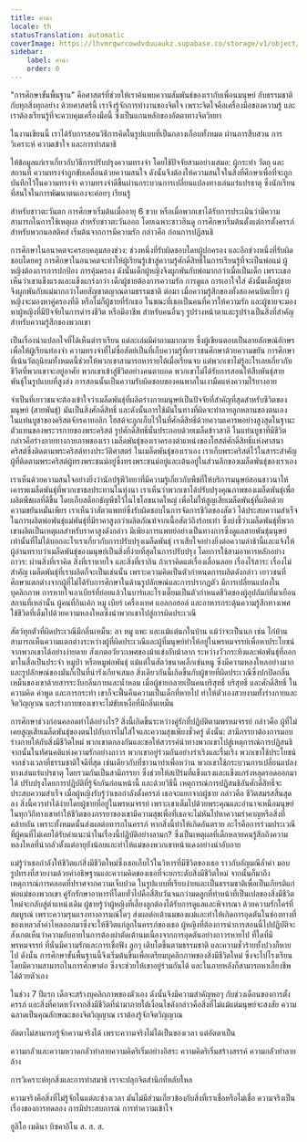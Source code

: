 ```yaml
---
title: คำนำ
locale: th
statusTranslation: automatic
coverImage: https://lhvmrqwrcowdvduuaukz.supabase.co/storage/v1/object/public/strapi-uploads/small_cover-educacion-fundamental.webp-2d51a7828a2b1309555be27f7e2a61a0.webp
sidebar:
    label: คำนำ
    order: 0
---
```

"การศึกษาขั้นพื้นฐาน" คือศาสตร์ที่ช่วยให้เราค้นพบความสัมพันธ์ของเรากับเพื่อนมนุษย์ กับธรรมชาติ กับทุกสิ่งทุกอย่าง ด้วยศาสตร์นี้ เราจึงรู้จักการทำงานของจิตใจ เพราะจิตใจคือเครื่องมือของความรู้ และเราต้องเรียนรู้ที่จะควบคุมเครื่องมือนี้ ซึ่งเป็นแกนหลักของอัตตาทางจิตวิทยา

ในงานเขียนนี้ เราได้รับการสอนวิธีการคิดในรูปแบบที่เป็นกลางเกือบทั้งหมด ผ่านการสืบสวน การวิเคราะห์ ความเข้าใจ และการทำสมาธิ

ให้ข้อมูลแก่เราเกี่ยวกับวิธีการปรับปรุงความทรงจำ โดยใช้ปัจจัยสามอย่างเสมอ: ผู้กระทำ วัตถุ และสถานที่ ความทรงจำถูกขับเคลื่อนด้วยความสนใจ ดังนั้นจึงต้องให้ความสนใจในสิ่งที่ศึกษาเพื่อที่จะถูกบันทึกไว้ในความทรงจำ ความทรงจำดีขึ้นผ่านกระบวนการเปลี่ยนแปลงทางเล่นแร่แปรธาตุ ซึ่งนักเรียนที่สนใจในการพัฒนาตนเองจะค่อยๆ เรียนรู้

สำหรับชาวตะวันตก การศึกษาเริ่มต้นเมื่ออายุ 6 ขวบ หรือเมื่อพวกเขาได้รับการประเมินว่ามีความสามารถในการใช้เหตุผล สำหรับชาวตะวันออก โดยเฉพาะชาวฮินดู การศึกษาเริ่มต้นตั้งแต่การตั้งครรภ์ สำหรับพวกนอสติคส์ เริ่มต้นจากการมีความรัก กล่าวคือ ก่อนการปฏิสนธิ

การศึกษาในอนาคตจะครอบคลุมสองช่วง: ช่วงหนึ่งที่รับผิดชอบโดยผู้ปกครอง และอีกช่วงหนึ่งที่รับผิดชอบโดยครู การศึกษาในอนาคตจะทำให้ผู้เรียนรู้เข้าสู่ความรู้ศักดิ์สิทธิ์ในการเรียนรู้ที่จะเป็นพ่อแม่ ผู้หญิงต้องการการปกป้อง การคุ้มครอง ดังนั้นเด็กผู้หญิงจึงผูกพันกับพ่อมากกว่าเมื่อเป็นเด็ก เพราะเธอเห็นว่าเขาแข็งแรงและแข็งแกร่งกว่า เด็กผู้ชายต้องการความรัก การดูแล การเอาใจใส่ ดังนั้นเด็กผู้ชายจึงผูกพันกับแม่มากกว่าโดยสัญชาตญาณตามธรรมชาติ ต่อมา เมื่อความรู้สึกของทั้งสองคนบิดเบี้ยว ผู้หญิงจะมองหาคู่ครองที่ดี หรือไม่ก็ผู้ชายที่รักเธอ ในขณะที่เธอเป็นคนที่ควรให้ความรัก และผู้ชายจะมองหาผู้หญิงที่มีปัจจัยในการดำรงชีวิต หรือมีอาชีพ สำหรับคนอื่นๆ รูปร่างหน้าตาและรูปร่างเป็นสิ่งที่สำคัญสำหรับความรู้สึกของพวกเขา

เป็นเรื่องน่าแปลกใจที่ได้เห็นตำราเรียน แต่ละเล่มมีคำถามมากมาย ซึ่งผู้เขียนตอบเป็นลายลักษณ์อักษรเพื่อให้ผู้เรียนท่องจำ ความทรงจำที่ไม่ซื่อสัตย์เป็นที่เก็บความรู้ที่เยาวชนศึกษาด้วยความขยัน การศึกษาที่เน้นวัตถุนิยมทั้งหมดนี้ช่วยให้พวกเขาสามารถหารายได้เมื่อเรียนจบ แต่พวกเขาไม่รู้อะไรเลยเกี่ยวกับชีวิตที่พวกเขาจะอยู่อาศัย พวกเขาเข้าสู่ชีวิตอย่างคนตาบอด พวกเขาไม่ได้รับการสอนให้สืบพันธุ์สายพันธุ์ในรูปแบบที่สูงส่ง การสอนนั้นเป็นความรับผิดชอบของคนพาลในเงามืดแห่งความไร้ยางอาย

จำเป็นที่เยาวชนจะต้องเข้าใจว่าเมล็ดพันธุ์ที่ผลิตร่างกายมนุษย์เป็นปัจจัยที่สำคัญที่สุดสำหรับชีวิตของมนุษย์ (สายพันธุ์) มันเป็นสิ่งศักดิ์สิทธิ์ และดังนั้นการใช้มันในทางที่ผิดจะทำลายลูกหลานของตนเอง ในแท่นบูชาของคริสตจักรคาทอลิก โฮสต์จะถูกเก็บไว้ในที่ศักดิ์สิทธิ์ด้วยความเคารพอย่างสูงสุดในฐานะตัวแทนของพระวรกายของพระคริสต์ รูปศักดิ์สิทธิ์นั้นประกอบด้วยเมล็ดข้าวสาลี ในแท่นบูชาที่มีชีวิต กล่าวคือร่างกายทางกายภาพของเรา เมล็ดพันธุ์ของเราครองตำแหน่งของโฮสต์ศักดิ์สิทธิ์แห่งศาสนาคริสต์ซึ่งติดตามพระคริสต์ทางประวัติศาสตร์ ในเมล็ดพันธุ์ของเราเอง เราเก็บพระคริสต์ไว้ในสาระสำคัญ ผู้ที่ติดตามพระคริสต์ผู้ทรงพระชนม์อยู่ซึ่งทรงพระชนม์อยู่และเต้นอยู่ในส่วนลึกของเมล็ดพันธุ์ของเราเอง

เราเห็นด้วยความสนใจอย่างยิ่งว่านักปฐพีวิทยาที่มีความรู้เกี่ยวกับพืชที่ให้บริการมนุษย์สอนชาวนาให้เคารพเมล็ดพันธุ์ที่พวกเขาชลประทานในทุ่งนา เราเห็นว่าพวกเขาได้ปรับปรุงคุณภาพของเมล็ดพันธุ์เพื่อผลิตพืชผลที่ดีขึ้น โดยเก็บสต็อกธัญพืชไว้ในไซโลขนาดใหญ่ เพื่อไม่ให้สูญเสียเมล็ดพันธุ์ที่ผลิตด้วยความขยันหมั่นเพียร เราเห็นว่าสัตวแพทย์ซึ่งรับผิดชอบในการจัดการชีวิตของสัตว์ ได้ประสบความสำเร็จในการผลิตพ่อพันธุ์แม่พันธุ์ที่มีราคาสูงกว่าผลิตภัณฑ์จากเนื้อสัตว์ถึงร้อยเท่า ซึ่งบ่งชี้ว่าเมล็ดพันธุ์ที่พวกเขาผลิตเป็นเหตุผลสำหรับราคาสูงดังกล่าว มีเพียงการแพทย์อย่างเป็นทางการซึ่งดูแลสายพันธุ์มนุษย์เท่านั้นที่ไม่ได้บอกอะไรเราเกี่ยวกับการปรับปรุงเมล็ดพันธุ์ เราเสียใจอย่างยิ่งต่อความล่าช้านี้และแจ้งให้ผู้อ่านทราบว่าเมล็ดพันธุ์ของมนุษย์เป็นสิ่งที่ง่ายที่สุดในการปรับปรุง โดยการใช้สามอาหารหลักอย่างถาวร: ผ่านสิ่งที่เราคิด สิ่งที่เราหายใจ และสิ่งที่เรากิน ถ้าเราคิดแต่เรื่องเลื่อนลอย เรื่องไร้สาระ เรื่องไม่สำคัญ เมล็ดพันธุ์ที่เราผลิตก็จะเป็นเช่นนั้น เพราะความคิดเป็นตัวกำหนดการผลิตดังกล่าว เยาวชนที่ศึกษาแตกต่างจากผู้ที่ไม่ได้รับการศึกษาในด้านรูปลักษณ์และการปรากฏตัว มีการเปลี่ยนแปลงในบุคลิกภาพ การหายใจเอาเบียร์ที่ย่อยแล้วในบาร์และโรงเตี๊ยมเป็นตัวกำหนดชีวิตของผู้อุปถัมภ์ที่มาเยือนสถานที่เหล่านั้น ผู้คนที่กินเค้ก หมู เบียร์ เครื่องเทศ แอลกอฮอล์ และอาหารกระตุ้นความรู้สึกทางเพศ ใช้ชีวิตที่เต็มไปด้วยความหลงใหลซึ่งนำพวกเขาไปสู่การผิดประเวณี

สัตว์ทุกตัวที่ผิดประเวณีมีกลิ่นเหม็น: ลา หมู แพะ และแม้แต่นกในบ้าน แม้ว่าจะเป็นนก เช่น ไก่บ้าน สามารถเห็นความแตกต่างระหว่างผู้ที่ผิดประเวณีและผู้ที่มนุษย์ทำให้อยู่ในพรหมจรรย์เพื่อหาประโยชน์จากพวกเขาได้อย่างง่ายดาย สังเกตอวัยวะเพศของม้าแข่งกับม้าลาก ระหว่างวัวกระทิงและพ่อพันธุ์ที่ออกมาในสื่อเป็นประจำ หมูป่า หรือหมูพ่อพันธุ์ แม้แต่ในสัตว์ขนาดเล็กเช่นหนู ซึ่งมีความหลงใหลอย่างมาก และรูปลักษณ์ของมันก็เป็นที่น่ารังเกียจเสมอ สิ่งเดียวกันนี้เกิดขึ้นกับผู้ชายที่ผิดประเวณีซึ่งปกปิดกลิ่นเหม็นของเขาด้วยสารระงับกลิ่นกายและน้ำหอม เมื่อผู้ชายกลายเป็นคนบริสุทธิ์ บริสุทธิ์ และศักดิ์สิทธิ์ ในความคิด คำพูด และการกระทำ เขาก็จะฟื้นคืนความเป็นเด็กที่หายไป ทำให้ตัวเองสวยงามทั้งร่างกายและจิตวิญญาณ และร่างกายของเขาจะไม่ขับเหงื่อที่มีกลิ่นเหม็น

การศึกษาช่วงก่อนคลอดทำได้อย่างไร? สิ่งนี้เกิดขึ้นระหว่างคู่รักที่ปฏิบัติตามพรหมจรรย์ กล่าวคือ ผู้ที่ไม่เคยสูญเสียเมล็ดพันธุ์ของตนไปกับการไม่ใส่ใจและความสุขเพียงชั่วครู่ ดังนั้น: สามีภรรยาต้องการมอบร่างกายให้กับสิ่งมีชีวิตใหม่ พวกเขาตกลงกันและขอให้สวรรค์นำทางพวกเขาไปสู่เหตุการณ์การปฏิสนธิ จากนั้นในทัศนคติแห่งความรักอย่างถาวร พวกเขาอยู่ร่วมกันอย่างร่าเริงและรื่นเริง พวกเขาใช้ประโยชน์จากช่วงเวลาที่ธรรมชาติใจดีที่สุด เช่นเดียวกับที่ชาวนาทำเพื่อหว่าน พวกเขาใช้กระบวนการเปลี่ยนแปลงทางเล่นแร่แปรธาตุ โดยรวมกันเป็นสามีภรรยา ซึ่งช่วยให้สเปิร์มที่แข็งแรงและแข็งแกร่งหลุดรอดออกมาได้ ปรับปรุงโดยการปฏิบัติที่รู้จักกันก่อนหน้านี้ และด้วยวิธีนี้ เหตุการณ์การปฏิสนธิอันศักดิ์สิทธิ์จะประสบความสำเร็จ เมื่อผู้หญิงรับรู้ว่าเธอกำลังตั้งครรภ์ เธอจะแยกจากผู้ชาย กล่าวคือ ชีวิตสมรสสิ้นสุดลง สิ่งนี้ควรทำได้ง่ายโดยผู้ชายที่อยู่ในพรหมจรรย์ เพราะเขาเต็มไปด้วยพระคุณและอำนาจเหนือมนุษย์ ในทุกวิถีทางเขาทำให้ชีวิตของภรรยาของเขามีความสุขเพื่อที่เธอจะไม่หันไปหาความรำคาญหรือสิ่งที่คล้ายกัน เพราะทั้งหมดนั้นส่งผลต่อทารกในครรภ์ หากสิ่งนี้ทำให้เกิดอันตราย อะไรคือการร่วมประเวณีที่ผู้คนที่ไม่เคยได้รับคำแนะนำในเรื่องนี้ปฏิบัติอย่างลามก? ซึ่งเป็นเหตุผลที่เด็กหลายคนรู้สึกถึงความหลงใหลที่น่ากลัวตั้งแต่อายุยังน้อยและทำให้แม่ของพวกเขาหน้าแดงอย่างน่าอับอาย

แม่รู้ว่าเธอกำลังให้ชีวิตแก่สิ่งมีชีวิตใหม่ซึ่งเธอเก็บไว้ในวิหารที่มีชีวิตของเธอ ราวกับอัญมณีล้ำค่า มอบรูปทรงที่สวยงามด้วยคำอธิษฐานและความคิดของเธอที่จะยกระดับสิ่งมีชีวิตใหม่ จากนั้นก็มาถึงเหตุการณ์การคลอดที่ปราศจากความเจ็บปวด ในรูปแบบที่เรียบง่ายและเป็นธรรมชาติเพื่อเป็นเกียรติแก่พ่อแม่ของพวกเขา คู่รักรักษาอาหารที่โดยทั่วไปคือสี่สิบวันจนกว่ามดลูกที่ทำหน้าที่เป็นเปลของสิ่งมีชีวิตใหม่จะกลับสู่ตำแหน่งเดิม ผู้ชายรู้ว่าผู้หญิงที่เลี้ยงลูกต้องได้รับการดูแลและพิจารณา ด้วยความรักใคร่ที่สมบูรณ์ เพราะความรุนแรงทางอารมณ์ใดๆ ส่งผลต่อเต้านมของแม่และทำให้เกิดการอุดตันในช่องทางที่ของเหลวล้ำค่าไหลออกมาซึ่งจะให้ชีวิตแก่ลูกในครรภ์ของเธอ ผู้หญิงที่ต้องการนำการสอนนี้ไปปฏิบัติจะสังเกตเห็นว่าความอับอายในการต้องผ่าตัดเต้านมเนื่องจากการอุดตันอย่างถาวรหายไป ที่ใดที่มีพรหมจรรย์ ที่นั่นมีความรักและการเชื่อฟัง ลูกๆ เติบโตขึ้นตามธรรมชาติ และความชั่วร้ายทั้งปวงก็หายไป ดังนั้น การศึกษาขั้นพื้นฐานนี้จึงเริ่มต้นขึ้นเพื่อเตรียมบุคลิกภาพของสิ่งมีชีวิตใหม่ ซึ่งจะไปโรงเรียนโดยมีความสามารถในการศึกษาต่อ ซึ่งจะช่วยให้เขาอยู่ร่วมกันได้ และในภายหลังก็สามารถหาเลี้ยงชีพได้ด้วยตัวเอง

ในช่วง 7 ปีแรก เด็กจะสร้างบุคลิกภาพของตัวเอง ดังนั้นจึงมีความสำคัญพอๆ กับช่วงเดือนของการตั้งครรภ์ และสิ่งที่คาดหวังจากสิ่งมีชีวิตที่นำมาภายใต้เงื่อนไขดังกล่าวคือสิ่งที่ไม่แม้แต่มนุษย์จะสงสัย ความฉลาดเป็นคุณลักษณะของจิตวิญญาณ เราต้องรู้จักจิตวิญญาณ

อัตตาไม่สามารถรู้จักความจริงได้ เพราะความจริงไม่ได้เป็นของเวลา แต่อัตตาเป็น

ความกลัวและความหวาดกลัวทำลายความคิดริเริ่มอย่างอิสระ ความคิดริเริ่มสร้างสรรค์ ความกลัวทำลายล้าง

การวิเคราะห์ทุกสิ่งและการทำสมาธิ เราจะปลุกจิตสำนึกที่หลับใหล

ความจริงคือสิ่งที่ไม่รู้จักในแต่ละช่วงเวลา มันไม่มีส่วนเกี่ยวข้องกับสิ่งที่เราเชื่อหรือไม่เชื่อ ความจริงเป็นเรื่องของการทดลอง การมีประสบการณ์ การทำความเข้าใจ

ฮูลิโอ เมดินา บิซคาอิโน
ส. ส. ส.
